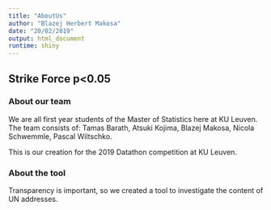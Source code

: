 ```yaml
---
title: "AboutUs"
author: "Blazej Herbert Makosa"
date: "20/02/2019"
output: html_document
runtime: shiny
---
```


## Strike Force p<0.05
### About our team

We are all first year students of the Master of Statistics here at KU Leuven. The team consists of: Tamas Barath, Atsuki Kojima, Blazej Makosa, Nicola Schwemmle, Pascal Wiltschko.


This is our creation for the 2019 Datathon competition at KU Leuven.


### About the tool

Transparency is important, so we created a tool to investigate the content of UN addresses.


